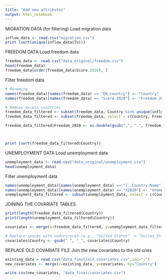 ```yaml
---
title: "Add new attributes"
output: html_notebook
---
```

MIGRATION DATA (for filtering)
Load migration data
```r
inflow_data <- read.csv("migration.csv")
print (sort(unique(inflow_data$To)))
```


FREEDOM DATA
Load freedom data
```r
freedom_data <- read.csv("data_original/freedom.csv")
head(freedom_data)
freedom_data[order(freedom_data$Score.2020), ]
```

Filter freedom data
```r
# Renaming
names(freedom_data)[names(freedom_data) == "EN_country"] <- "Country"
names(freedom_data)[names(freedom_data) == "Score.2020"] <- "Freedom_2020"

# Remove excess countries
freedom_data_filtered <- subset(freedom_data, Country %in% unique(inflow_data$To)) 
freedom_data_filtered <- subset(freedom_data, select = c(Country, Freedom_2020), Country %in% unique(inflow_data$To)) 

freedom_data_filtered$Freedom_2020 <- as.double(gsub(",", ".", freedom_data_filtered$Freedom_2020))



print (sort(freedom_data_filtered$Country))
```

UNEMPLOYMENT DATA
Load unemployment data
```r
unemployment_data <- read.csv("data_original/unemployment.csv")
head(unemployment_data)
```

Filter unemployment data
```r
names(unemployment_data)[names(unemployment_data) == "ï..Country.Name"] <- "Country"
names(unemployment_data)[names(unemployment_data) == "X2020"] <- "Unemployment_2020"
unemployment_data_filtered <- subset(unemployment_data, select = c(Country, Unemployment_2020), Country %in% unique(inflow_data$To)) 
```

JOINING THE COVARIATE TABLES
```r
print(length(freedom_data_filtered$Country))
print(length(unemployment_data_filtered$Country))

covariates <- merge(x=freedom_data_filtered, y=unemployment_data_filtered, by="Country")

# Replace spaces with underscores (e.g., "United States" -> "United_States")
covariates$Country <- gsub(" ", "_", covariates$Country)


```
REPLACE OLD COVARIATE FILE
Join the new covariates to the old ones
```r
existing_data = read.csv("data_final/old_covariates.csv",sep=";")
new_covariates <- merge(x=existing_data, y=covariates, by="Country")

write.csv(new_covariates, "data_final/covariates.csv")
```


